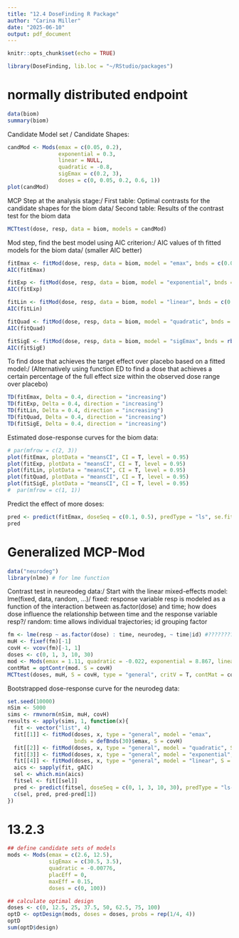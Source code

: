```yaml
---
title: "12.4 DoseFinding R Package"
author: "Carina Miller"
date: "2025-06-10"
output: pdf_document
---
```


```r
knitr::opts_chunk$set(echo = TRUE)
```

```r
library(DoseFinding, lib.loc = "~/RStudio/packages")
```

# normally distributed endpoint
```r
data(biom)
summary(biom)
```
Candidate Model set / Candidate Shapes:
```r
candMod <- Mods(emax = c(0.05, 0.2), 
                exponential = 0.3, 
                linear = NULL, 
                quadratic = -0.8, 
                sigEmax = c(0.2, 3), 
                doses = c(0, 0.05, 0.2, 0.6, 1))
plot(candMod)
```

MCP Step at the analysis stage:/
First table: Optimal contrasts for the candidate shapes for the biom data/
Second table: Results of the contrast test for the biom data
```r
MCTtest(dose, resp, data = biom, models = candMod)
```

Mod step, find the best model using AIC criterion:/
AIC values of th fitted models for the biom data/
(smaller AIC better)
```r
fitEmax <- fitMod(dose, resp, data = biom, model = "emax", bnds = c(0.001, 1.5))
AIC(fitEmax)

fitExp <- fitMod(dose, resp, data = biom, model = "exponential", bnds = c(0.001, 1.5))
AIC(fitExp)

fitLin <- fitMod(dose, resp, data = biom, model = "linear", bnds = c(0.001, 1.5))
AIC(fitLin)

fitQuad <- fitMod(dose, resp, data = biom, model = "quadratic", bnds = c(0.001, 1.5))
AIC(fitQuad)

fitSigE <- fitMod(dose, resp, data = biom, model = "sigEmax", bnds = rbind(c(0.001, 1.5), c(3, 3))) 
AIC(fitSigE)                                                                       
```

To find dose that achieves the target effect over placebo based on a fitted model:/
(Alternatively using function ED to find a dose that achieves a certain percentage of the full effect size within the observed dose range over placebo)
```r
TD(fitEmax, Delta = 0.4, direction = "increasing")
TD(fitExp, Delta = 0.4, direction = "increasing")
TD(fitLin, Delta = 0.4, direction = "increasing")
TD(fitQuad, Delta = 0.4, direction = "increasing")
TD(fitSigE, Delta = 0.4, direction = "increasing")

```
Estimated dose-response curves for the biom data:
```r
# par(mfrow = c(2, 3))
plot(fitEmax, plotData = "meansCI", CI = T, level = 0.95)
plot(fitExp, plotData = "meansCI", CI = T, level = 0.95)
plot(fitLin, plotData = "meansCI", CI = T, level = 0.95)
plot(fitQuad, plotData = "meansCI", CI = T, level = 0.95)
plot(fitSigE, plotData = "meansCI", CI = T, level = 0.95)
#  par(mfrow = c(1, 1))
```
Predict the effect of more doses:
```r
pred <- predict(fitEmax, doseSeq = c(0.1, 0.5), predType = "ls", se.fit = T)
pred
```
# Generalized MCP-Mod
```r
data("neurodeg")
library(nlme) # for lme function
```

Contrast test in neureodeg data:/
Start with the linear mixed-effects model: lme(fixed, data, random, ...)/
fixed: response variable resp is modeled as a function of the interaction between as.factor(dose) and time; how does dose influence the relationship between time and the response variable resp?/
random: time allows individual trajectories; id grouping factor
```r
fm <- lme(resp ~ as.factor(dose) : time, neurodeg, ~ time|id) #??????????????????????????????????? 
muH <- fixef(fm)[-1]
covH <- vcov(fm)[-1, 1]
doses <- c(0, 1, 3, 10, 30)
mod <- Mods(emax = 1.11, quadratic = -0.022, exponential = 8.867, linear = NULL, doses = doses)
contMat = optContr(mod. S = covH)
MCTtest(doses, muH, S = covH, type = "general", critV = T, contMat = contMat)
```

Bootstrapped dose-response curve for the neurodeg data:
```r
set.seed(10000)
nSim <- 5000
sims <- rmvnorm(nSim, muH, covH)
results <- apply(sims, 1, function(x){
  fit <- vector("list", 4)
  fit[[1]] <- fitMod(doses, x, type = "general", model = "emax", 
                     bnds = defBnds(30)$emax, S = covH)
  fit[[2]] <- fitMod(doses, x, type = "general", model = "quadratic", S = covH)
  fit[[3]] <- fitMod(doses, x, type = "general", model = "exponential", bnds = defBnds(30)$exponential, S = covH)
  fit[[4]] <- fitMod(doses, x, type = "general", model = "linear", S = covH)
  aics <- sapply(fit, gAIC)
  sel <- which.min(aics)
  fitsel <- fit[[sel]]
  pred <- predict(fitsel, doseSeq = c(0, 1, 3, 10, 30), predType = "ls-means")
  c(sel, pred, pred-pred[1])
})
```

# 13.2.3
```r
## define candidate sets of models
mods <- Mods(emax = c(2.6, 12.5),
             sigEmax = c(30.5, 3.5),
             quadratic = -0.00776,
             placEff = 0, 
             maxEff = 0.15,
             doses = c(0, 100))

## calculate optimal design
doses <- c(0, 12.5, 25, 37.5, 50, 62.5, 75, 100)
optD <- optDesign(mods, doses = doses, probs = rep(1/4, 4))
optD
sum(optD$design)
```

